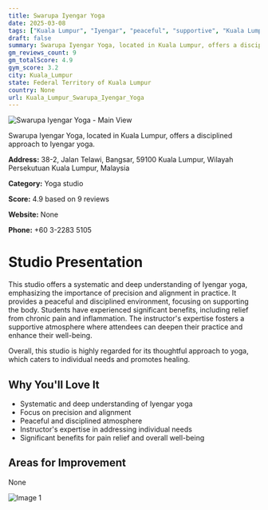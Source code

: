 ```yaml
---
title: Swarupa Iyengar Yoga
date: 2025-03-08
tags: ["Kuala Lumpur", "Iyengar", "peaceful", "supportive", "Kuala Lumpur"]  
draft: false
summary: Swarupa Iyengar Yoga, located in Kuala Lumpur, offers a disciplined approach to Iyengar yoga.
gm_reviews_count: 9
gm_totalScore: 4.9
gym_score: 3.2
city: Kuala_Lumpur
state: Federal Territory of Kuala Lumpur
country: None
url: Kuala_Lumpur_Swarupa_Iyengar_Yoga
---
```


<div className="aspect-[16/9] relative my-8">
  <img 
    src="https://streetviewpixels-pa.googleapis.com/v1/thumbnail?panoid=tqSbuWrGmmQUBiQOJsmBHQ&cb_client=maps_sv.tactile.gps&w=203&h=100&yaw=71.82591&pitch=0&thumbfov=100"
    alt="Swarupa Iyengar Yoga - Main View"
    className="object-cover absolute inset-0 w-full h-full rounded-lg"
  />
</div>

Swarupa Iyengar Yoga, located in Kuala Lumpur, offers a disciplined approach to Iyengar yoga.

**Address:** 38-2, Jalan Telawi, Bangsar, 59100 Kuala Lumpur, Wilayah Persekutuan Kuala Lumpur, Malaysia

**Category:** Yoga studio

**Score:** 4.9 based on 9 reviews

**Website:** None

**Phone:** +60 3-2283 5105

# Studio Presentation

This studio offers a systematic and deep understanding of Iyengar yoga, emphasizing the importance of precision and alignment in practice. It provides a peaceful and disciplined environment, focusing on supporting the body. Students have experienced significant benefits, including relief from chronic pain and inflammation. The instructor's expertise fosters a supportive atmosphere where attendees can deepen their practice and enhance their well-being.

Overall, this studio is highly regarded for its thoughtful approach to yoga, which caters to individual needs and promotes healing.

## Why You'll Love It

- Systematic and deep understanding of Iyengar yoga
- Focus on precision and alignment
- Peaceful and disciplined atmosphere
- Instructor's expertise in addressing individual needs
- Significant benefits for pain relief and overall well-being

## Areas for Improvement

None

<div className="grid grid-cols-1 xl:grid-cols-2 gap-4 my-8">
<div className="aspect-[4/3] relative"><img src="https://lh3.googleusercontent.com/gps-cs-s/AB5caB9ZIldbFir7xr_1TBqnpYOs48FtMD3V6N1sXSfpwiMuBmlzWStQMsOpPrwnHSi_dEzIBegvmwyKmi9G2H4vBnE_3uWsaHEmXgixM1IyKqRwdHRIbdDMJ7OsQ0QB__S8EwEVT09p5A=w1920-h1080-k-no" alt="Image 1" className="object-cover absolute inset-0 w-full h-full rounded-lg" /></div>
</div>